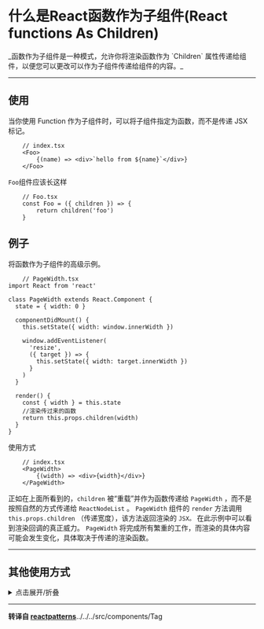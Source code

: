 

# 什么是React函数作为子组件(React functions As Children)
<Tag tag='React'  />            
_函数作为子组件是一种模式，允许你将渲染函数作为 `Children` 属性传递给组件，以便您可以更改可以作为子组件传递给组件的内容。_

------

## 使用
当你使用 Function 作为子组件时，可以将子组件指定为函数，而不是传递 JSX 标记。
```tsx
    // index.tsx
    <Foo>
        {(name) => <div>`hello from ${name}`</div>}
    </Foo>
```
`Foo`组件应该长这样
```tsx
    // Foo.tsx
    const Foo = ({ children }) => {
        return children('foo')
    }
```
## 例子
将函数作为子组件的高级示例。
```tsx
    // PageWidth.tsx
import React from 'react'

class PageWidth extends React.Component {
  state = { width: 0 }

  componentDidMount() {
    this.setState({ width: window.innerWidth })

    window.addEventListener(
      'resize',
      ({ target }) => {
        this.setState({ width: target.innerWidth })
      }
    )
  }

  render() {
    const { width } = this.state
    //渲染传过来的函数
    return this.props.children(width)
  }
}
```
使用方式
```tsx
    // index.tsx
    <PageWidth>
        {(width) => <div>{width}</div>}
    </PageWidth>
```
正如在上面所看到的，`children` 被“重载”并作为函数传递给 `PageWidth` ，而不是按照自然的方式传递给 `ReactNodeList` 。 `PageWidth` 组件的 `render` 方法调用 `this.props.children` （传递宽度），该方法返回渲染的 `JSX。`
在此示例中可以看到渲染回调的真正威力。 `PageWidth` 将完成所有繁重的工作，而渲染的具体内容可能会发生变化，具体取决于传递的渲染函数。

------

## 其他使用方式
<details>
<summary>点击展开/折叠</summary>
```tsx
    //HTTPPOST.tsx
import { Component, ReactNode } from 'react';
import axios, { AxiosResponse } from 'axios';

interface Props<T> {
	url: string;//url
	condition: unknown;//参数
	loading?: ReactNode;//loading
	children: (data: T) => ReactNode;//渲染组件
	dataOperate: (data: T) => T;//数据处理
	error?: ReactNode;//错误渲染
}

interface State<T> {
	data: T;
	component: ReactNode;
}

export default class POST<T> extends Component<Props<T>, State<T>> {
	state: State<T> = {
		data: {} as T,
		component: this.props.loading || '',
	};
	async componentDidMount() {
		const { url, error, condition, children, dataOperate } = this.props;
		try {
			const result: AxiosResponse<T> = await axios.post(url, condition);
			const processedData: T = dataOperate(result.data);
			this.setState({
				data: processedData,
				component: children(processedData),
			});
		} catch (e) {
			this.setState({ component: error || 'error' });
			throw e;
		}
	}
	render() {
		return this.state.component;
	}
}

```
使用
```tsx
const props = {
    url: '123321',
    condition: {},
    loading: <span>loading 一下</span>,
    dataOperate: (data) => {
        return data.sort((a, b) => a - b);
    },
    error: <span>出错了！</span>,
}
 <HTTPPOST {...props}>
            {
                (data) => {
                    return data.map(item => {
                        <span>{item}</span>
                    })
                }
            }
</HTTPPOST>
```
</details>

---

**转译自 [reactpatterns](https://reactpatterns.js.org/docs/function-as-child-component/)**../../../src/components/Tag